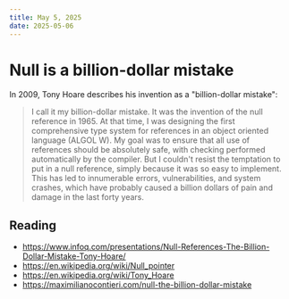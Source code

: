 ```yaml
---
title: May 5, 2025
date: 2025-05-06
---
```


# Null is a billion-dollar mistake

In 2009, Tony Hoare describes his invention as a "billion-dollar mistake":

> I call it my billion-dollar mistake. It was the invention of the null reference in 1965. At that time, I was designing the first comprehensive type system for references in an object oriented language (ALGOL W). My goal was to ensure that all use of references should be absolutely safe, with checking performed automatically by the compiler. But I couldn't resist the temptation to put in a null reference, simply because it was so easy to implement. This has led to innumerable errors, vulnerabilities, and system crashes, which have probably caused a billion dollars of pain and damage in the last forty years.

## Reading

- https://www.infoq.com/presentations/Null-References-The-Billion-Dollar-Mistake-Tony-Hoare/
- https://en.wikipedia.org/wiki/Null_pointer
- https://en.wikipedia.org/wiki/Tony_Hoare
- https://maximilianocontieri.com/null-the-billion-dollar-mistake
